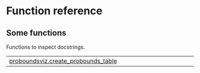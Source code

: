 # Function reference {.doc .doc-index}

## Some functions

Functions to inspect docstrings.

| | |
| --- | --- |
| [proboundsviz.create_probounds_table](proboundsviz.create_probounds_table.qmd#proboundsviz.proboundsviz.create_probounds_table) |  |
